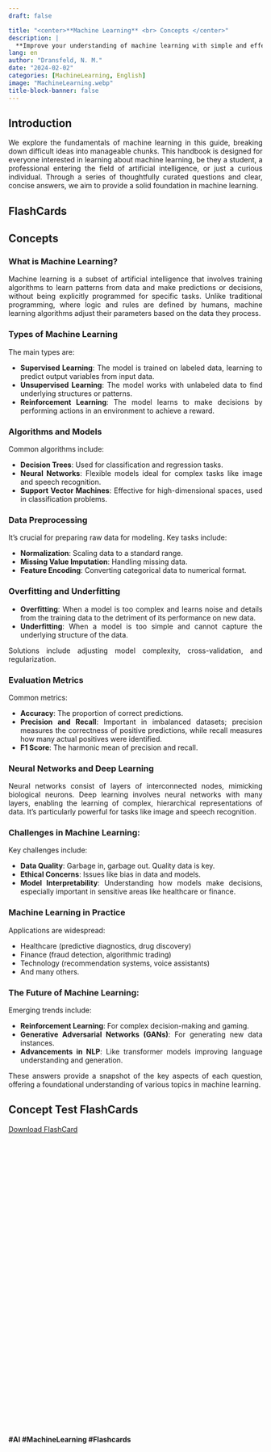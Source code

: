 ```yaml
---
draft: false

title: "<center>**Machine Learning** <br> Concepts </center>"
description: |
  **Improve your understanding of machine learning with simple and effective flashcards. Test and solidify key concepts through clear, focused questions. A straightforward tool for learning and revisiting essential machine learning principles.**
lang: en
author: "Dransfeld, N. M."
date: "2024-02-02"
categories: [MachineLearning, English]
image: "MachineLearning.webp"
title-block-banner: false
---
```


::: {style="text-align: justify"}
## Introduction

We explore the fundamentals of machine learning in this guide, breaking down difficult ideas into manageable chunks. This handbook is designed for everyone interested in learning about machine learning, be they a student, a professional entering the field of artificial intelligence, or just a curious individual. Through a series of thoughtfully curated questions and clear, concise answers, we aim to provide a solid foundation in machine learning.
:::

## FlashCards

::: panel-tabset
## Concepts

::: {style="text-align: justify"}
### **What is Machine Learning?**

Machine learning is a subset of artificial intelligence that involves training algorithms to learn patterns from data and make predictions or decisions, without being explicitly programmed for specific tasks. Unlike traditional programming, where logic and rules are defined by humans, machine learning algorithms adjust their parameters based on the data they process.

### **Types of Machine Learning**

The main types are:

-   **Supervised Learning**: The model is trained on labeled data, learning to predict output variables from input data.
-   **Unsupervised Learning**: The model works with unlabeled data to find underlying structures or patterns.
-   **Reinforcement Learning**: The model learns to make decisions by performing actions in an environment to achieve a reward.

### **Algorithms and Models**

Common algorithms include:

-   **Decision Trees**: Used for classification and regression tasks.
-   **Neural Networks**: Flexible models ideal for complex tasks like image and speech recognition.
-   **Support Vector Machines**: Effective for high-dimensional spaces, used in classification problems.

### **Data Preprocessing**

It's crucial for preparing raw data for modeling. Key tasks include:

-   **Normalization**: Scaling data to a standard range.
-   **Missing Value Imputation**: Handling missing data.
-   **Feature Encoding**: Converting categorical data to numerical format.

### **Overfitting and Underfitting**

-   **Overfitting**: When a model is too complex and learns noise and details from the training data to the detriment of its performance on new data.
-   **Underfitting**: When a model is too simple and cannot capture the underlying structure of the data.

Solutions include adjusting model complexity, cross-validation, and regularization.

### **Evaluation Metrics**

Common metrics:

-   **Accuracy**: The proportion of correct predictions.
-   **Precision and Recall**: Important in imbalanced datasets; precision measures the correctness of positive predictions, while recall measures how many actual positives were identified.
-   **F1 Score**: The harmonic mean of precision and recall.

### **Neural Networks and Deep Learning**

Neural networks consist of layers of interconnected nodes, mimicking biological neurons. Deep learning involves neural networks with many layers, enabling the learning of complex, hierarchical representations of data. It's particularly powerful for tasks like image and speech recognition.

### **Challenges in Machine Learning:**

Key challenges include:

-   **Data Quality**: Garbage in, garbage out. Quality data is key.
-   **Ethical Concerns**: Issues like bias in data and models.
-   **Model Interpretability**: Understanding how models make decisions, especially important in sensitive areas like healthcare or finance.

### **Machine Learning in Practice**

Applications are widespread:

-   Healthcare (predictive diagnostics, drug discovery)
-   Finance (fraud detection, algorithmic trading)
-   Technology (recommendation systems, voice assistants)
-   And many others.

### **The Future of Machine Learning:**

Emerging trends include:

-   **Reinforcement Learning**: For complex decision-making and gaming.
-   **Generative Adversarial Networks (GANs)**: For generating new data instances.
-   **Advancements in NLP**: Like transformer models improving language understanding and generation.

These answers provide a snapshot of the key aspects of each question, offering a foundational understanding of various topics in machine learning.
:::

## Concept Test FlashCards

::: {style="height:600px;"}
```{=HTML}
```
<a href="/documents/ML Concepts NionMaron.html" class="custom-download-button">Download FlashCard</a>
:::
:::

**#AI #MachineLearning #Flashcards**
